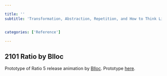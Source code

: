 ```yaml
---

title: ''
subtitle: 'Transformation, Abstraction, Repetition, and How to Think Like a Chef.'


categories: ['Reference']

---
```



<!-- 
This is a Link to the .hip file I prepared for SideFX Worldwide HUG presentation. -->
<!-- ## Events -->

## 2101 Ratio by Blloc
Prototype of Ratio 5 release animation by [Blloc](https://www.blloc.com/). Prototype [here](https://www.unitydoodles.com/doodles/ratio).
<SingleImage file={assets[1001]} />


